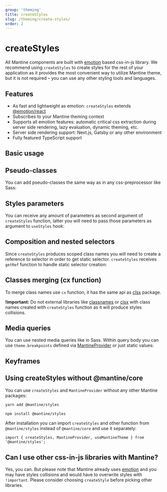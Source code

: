 ```yaml
---
group: 'theming'
title: createStyles
slug: /theming/create-styles/
order: 2
---
```



# createStyles

All Mantine components are built with [emotion](https://emotion.sh/) based css-in-js library.
We recommend using `createStyles` to create styles for the rest of your application
as it provides the most convenient way to utilize Mantine theme, but it is not required
– you can use any other styling tools and languages.

## Features

- As fast and lightweight as emotion: `createStyles` extends [@emotion/react](https://emotion.sh/docs/@emotion/react)
- Subscribes to your Mantine theming context
- Supports all emotion features: automatic critical css extraction during server side rendering, lazy evaluation, dynamic theming, etc.
- Server side rendering support: Next.js, Gatsby or any other environment
- Fully featured TypeScript support

## Basic usage

<Demo data={CreateStylesDemos.createStylesBasics} />

## Pseudo-classes

You can add pseudo-classes the same way as in any css-preprocessor like Sass:

<Demo data={CreateStylesDemos.createStylesPseudo} />

## Styles parameters

You can receive any amount of parameters as second argument of `createStyles` function,
latter you will need to pass those parameters as argument to `useStyles` hook:

<Demo data={CreateStylesDemos.createStylesParameters} />

## Composition and nested selectors

Since `createStyles` produces scoped class names you will need to create a reference to selector
in order to get static selector. `createStyles` receives `getRef` function to handle static selector creation:

<Demo data={CreateStylesDemos.createStylesComposition} />

## Classes merging (cx function)

To merge class names use `cx` function, it has the same api as [clsx](https://www.npmjs.com/package/clsx) package.

**!important:** Do not external libraries like [classnames](https://www.npmjs.com/package/classnames)
or [clsx](https://www.npmjs.com/package/clsx) with class names created with `createStyles` function
as it will produce styles collisions.

<Demo data={CreateStylesDemos.createStylesCx} />

## Media queries

You can use nested media queries like in Sass. Within query body you can use `theme.breakpoints`
defined via [MantineProvider](/theming/extend-theme/#breakpoints) or just static values:

<Demo data={CreateStylesDemos.createStylesMedia} />

## Keyframes

<Demo data={CreateStylesDemos.createStylesKeyframes} />

## Using createStyles without @mantine/core

You can use `createStyles` and `MantineProvider` without any other Mantine packages:

```bash
yarn add @mantine/styles

npm install @mantine/styles
```

After installation you can import `createStyles` and other function from `@mantine/styles` instead of `@mantine/core` and use it separately:

```tsx
import { createStyles, MantineProvider, useMantineTheme } from '@mantine/styles';
```

## Can I use other css-in-js libraries with Mantine?

Yes, you can. But please note that Mantine already uses [emotion](https://emotion.sh/) and you may
have styles collisions and would have to overwrite styles with `!important`. Please consider
choosing `createStyle` before picking other libraries.
